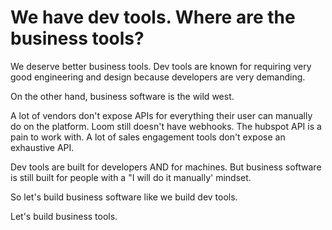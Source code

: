 # We have dev tools. Where are the business tools?

We deserve better business tools. Dev tools are known for requiring very good engineering and design because developers are very demanding.

On the other hand, business software is the wild west.

A lot of vendors don't expose APIs for everything their user can manually do on the platform.
Loom still doesn't have webhooks. The hubspot API is a pain to work with. A lot of sales engagement tools don't expose an exhaustive API.

Dev tools are built for developers AND for machines. But business software is still built for people with a "I will do it manually' mindset.

So let's build business software like we build dev tools.

Let's build business tools.
